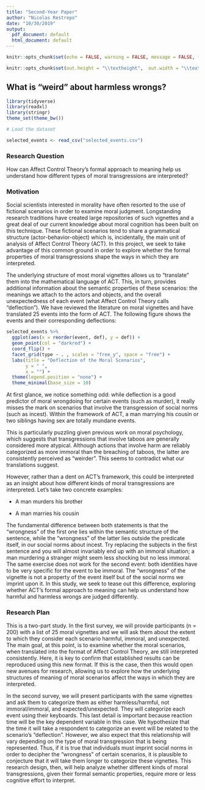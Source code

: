 ---
title: "Second-Year Paper"
author: "Nicolas Restrepo"
date: "10/30/2019"
output:
  pdf_document: default
  html_document: default
---

```{r setup, include=FALSE}
knitr::opts_chunk$set(echo = FALSE, warning = FALSE, message = FALSE, fig.align = "center")
```

```{r include = FALSE}
knitr::opts_chunk$set(out.height = "\\textheight",  out.width = "\\textwidth")
```

## What is "weird" about harmless wrongs? 

```{r}

library(tidyverse)
library(readxl)
library(stringr)
theme_set(theme_bw())
```


```{r}

# Load the dataset 

selected_events <- read_csv("selected_events.csv")

```

### Research Question 

How can Affect Control Theory’s formal approach to meaning help us understand how different types of moral transgressions are interpreted? 

### Motivation 

Social scientists interested in morality have often resorted to the use of fictional scenarios in order to examine moral judgment. Longstanding research traditions have created large repositories of such vignettes and a great deal of our current knowledge about moral cognition has been built on this technique. These fictional scenarios tend to share a grammatical structure (actor-behavior-object) which is, incidentally, the main unit of analysis of Affect Control Theory (ACT). In this project, we seek to take advantage of this common ground in order to explore whether the formal properties of moral transgressions shape the ways in which they are interpreted. 

The underlying structure of most moral vignettes allows us to “translate” them into the mathematical language of ACT. This, in turn, provides additional information about the semantic properties of these scenarios: the meanings we attach to the actors and objects, and the overall unexpectedness of each event (what Affect Control Theory calls “deflection”). We have reviewed the literature on moral vignettes and have translated 25 events into the form of ACT. The following figure shows the events and their corresponding deflections: 

```{r}

selected_events %>% 
  ggplot(aes(x = reorder(event, def), y = def)) + 
  geom_point(col = "darkred") + 
  coord_flip() + 
  facet_grid(type ~ . , scales = "free_y", space = "free") +
  labs(title = "Deflection of the Moral Scenarios", 
       y = " ", 
       x = "") + 
  theme(legend.position = "none") +
  theme_minimal(base_size = 10)

```

At first glance, we notice something odd: while deflection is a good predictor of moral wrongdoing for certain events (such as murder), it really misses the mark on scenarios that involve the transgression of social norms (such as incest). Within the framework of ACT, a man marrying his cousin or two siblings having sex are totally mundane events. 

This is particularly puzzling given previous work on moral psychology, which suggests that transgressions that involve taboos are generally considered more atypical. Although actions that involve harm are reliably categorized as more immoral than the breaching of taboos, the latter are consistently perceived as “weirder”. This seems to contradict what our translations suggest. 

However, rather than a dent on ACT’s framework, this could be interpreted as an insight about how different kinds of moral transgressions are interpreted. Let’s take two concrete examples:

-	A man murders his brother 

-	A man marries his cousin

The fundamental difference between both statements is that the “wrongness” of the first one lies within the semantic structure of the sentence, while the “wrongness” of the latter lies outside the predicate itself, in our social norms about incest. Try replacing the subjects in the first sentence and you will almost invariably end up with an immoral situation; a man murdering a stranger might seem less shocking but no less immoral. The same exercise does not work for the second event: both identities have to be very specific for the event to be immoral. The “wrongness” of the vignette is not a property of the event itself but of the social norms we imprint upon it. In this study, we seek to tease out this difference, exploring whether ACT’s formal approach to meaning can help us understand how harmful and harmless wrongs are judged differently. 

### Research Plan 

This is a two-part study. In the first survey, we will provide participants (n = 200) with a list of 25 moral vignettes and we will ask them about the extent to which they consider each scenario harmful, immoral, and unexpected. The main goal, at this point, is to examine whether the moral scenarios, when translated into the format of Affect Control Theory, are still interpreted consistently. Here, it is key to confirm that established results can be reproduced using this new format. If this is the case, then this would open new avenues for research, allowing us to explore how the underlying structures of meaning of moral scenarios affect the ways in which they are interpreted.

In the second survey, we will present participants with the same vignettes and ask them to categorize them as either harmless/harmful, not immoral/immoral, and expected/unexpected. They will categorize each event using their keyboards. This last detail is important because reaction time will be the key dependent variable in this case. We hypothesize that the time it will take a respondent to categorize an event will be related to the scenario’s “deflection”. However, we also expect that this relationship will vary depending on the type of moral transgression that is being represented.  Thus, if it is true that individuals must imprint social norms in order to decipher the “wrongness” of certain scenarios, it is plausible to conjecture that it will take them longer to categorize these vignettes. This research design, then, will help analyze whether different kinds of moral transgressions, given their formal semantic properties, require more or less cognitive effort to interpret.

